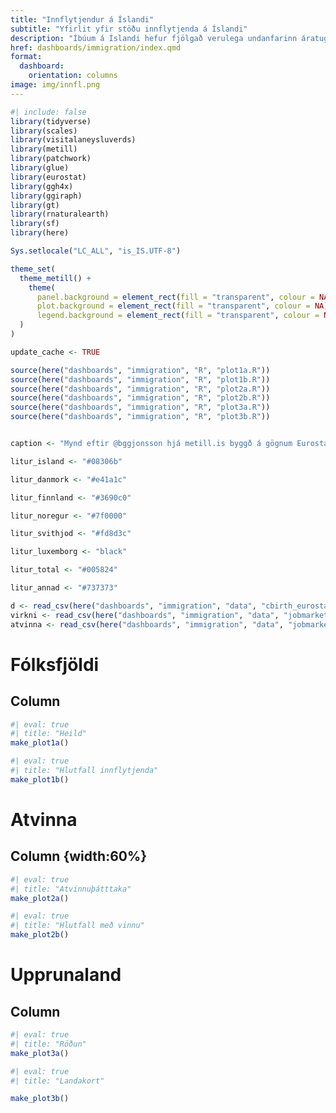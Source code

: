 ```yaml
---
title: "Innflytjendur á Íslandi"
subtitle: "Yfirlit yfir stöðu innflytjenda á Íslandi"
description: "Íbúum á Íslandi hefur fjölgað verulega undanfarinn áratug. Að miklu leyti hefur þessi fjölgun verið drifin áfram af innflytjendum. Hvað eru þessir innflytjendur stórt hlutfall af þjóðinni? Hvernig gengur þeim á vinnumarkaðinum? Hvaðan koma þeir?"
href: dashboards/immigration/index.qmd
format: 
  dashboard:
    orientation: columns
image: img/innfl.png
---
```



```r
#| include: false
library(tidyverse)
library(scales)
library(visitalaneysluverds)
library(metill)
library(patchwork)
library(glue)
library(eurostat)
library(ggh4x)
library(ggiraph)
library(gt)
library(rnaturalearth)
library(sf)
library(here)

Sys.setlocale("LC_ALL", "is_IS.UTF-8")

theme_set(
  theme_metill() +
    theme(
      panel.background = element_rect(fill = "transparent", colour = NA),
      plot.background = element_rect(fill = "transparent", colour = NA),
      legend.background = element_rect(fill = "transparent", colour = NA)
  )
)

update_cache <- TRUE

source(here("dashboards", "immigration", "R", "plot1a.R"))
source(here("dashboards", "immigration", "R", "plot1b.R"))
source(here("dashboards", "immigration", "R", "plot2a.R"))
source(here("dashboards", "immigration", "R", "plot2b.R"))
source(here("dashboards", "immigration", "R", "plot3a.R"))
source(here("dashboards", "immigration", "R", "plot3b.R"))


caption <- "Mynd eftir @bggjonsson hjá metill.is byggð á gögnum Eurostat um fólksflutninga: https://metill.is/greinar/innflytjendur\nGögn og kóði: https://github.com/bgautijonsson/Metill.is/tree/master/greinar/innflytjendur"

litur_island <- "#08306b"

litur_danmork <- "#e41a1c"

litur_finnland <- "#3690c0"

litur_noregur <- "#7f0000"

litur_svithjod <- "#fd8d3c"

litur_luxemborg <- "black"

litur_total <- "#005824"

litur_annad <- "#737373"

d <- read_csv(here("dashboards", "immigration", "data", "cbirth_eurostat.csv"))
virkni <- read_csv(here("dashboards", "immigration", "data", "jobmarket_activity_citizen_eurostat.csv"))
atvinna <- read_csv(here("dashboards", "immigration", "data", "jobmarket_working_citizen_eurostat.csv"))
```

# Fólksfjöldi

## Column {.tabset}

```r
#| eval: true
#| title: "Heild"
make_plot1a()
```

```r
#| eval: true
#| title: "Hlutfall innflytjenda"
make_plot1b()
```

# Atvinna

## Column {width:60%} {.tabset}

```r
#| eval: true
#| title: "Atvinnuþátttaka"
make_plot2a()
```


```r
#| eval: true
#| title: "Hlutfall með vinnu"
make_plot2b()
```

# Upprunaland

## Column {.tabset}

```r
#| eval: true
#| title: "Röðun"
make_plot3a()
```


```r
#| eval: true
#| title: "Landakort"

make_plot3b()
```